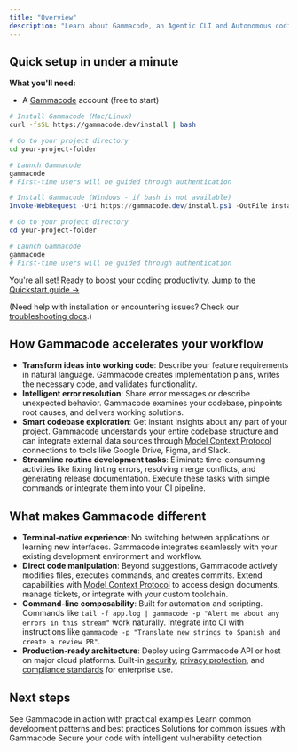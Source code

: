 ```yaml
---
title: "Overview"
description: "Learn about Gammacode, an Agentic CLI and Autonomous coding agent that helps SMBs and developers boost their productivity"
---
```


## Quick setup in under a minute

**What you'll need:**
* A [Gammacode](https://gammacode.dev) account (free to start)

```bash theme={null}
# Install Gammacode (Mac/Linux)
curl -fsSL https://gammacode.dev/install | bash

# Go to your project directory
cd your-project-folder

# Launch Gammacode
gammacode
# First-time users will be guided through authentication
```

```powershell theme={null}
# Install Gammacode (Windows - if bash is not available)
Invoke-WebRequest -Uri https://gammacode.dev/install.ps1 -OutFile install.ps1; .\install.ps1

# Go to your project directory
cd your-project-folder

# Launch Gammacode
gammacode
# First-time users will be guided through authentication
```

You're all set! Ready to boost your coding productivity. [Jump to the Quickstart guide →](/quickstart)

(Need help with installation or encountering issues? Check our [troubleshooting docs](/troubleshooting).)

## How Gammacode accelerates your workflow

* **Transform ideas into working code**: Describe your feature requirements in natural language. Gammacode creates implementation plans, writes the necessary code, and validates functionality.
* **Intelligent error resolution**: Share error messages or describe unexpected behavior. Gammacode examines your codebase, pinpoints root causes, and delivers working solutions.
* **Smart codebase exploration**: Get instant insights about any part of your project. Gammacode understands your entire codebase structure and can integrate external data sources through [Model Context Protocol](/model-context-protocol) connections to tools like Google Drive, Figma, and Slack.
* **Streamline routine development tasks**: Eliminate time-consuming activities like fixing linting errors, resolving merge conflicts, and generating release documentation. Execute these tasks with simple commands or integrate them into your CI pipeline.

## What makes Gammacode different

* **Terminal-native experience**: No switching between applications or learning new interfaces. Gammacode integrates seamlessly with your existing development environment and workflow.
* **Direct code manipulation**: Beyond suggestions, Gammacode actively modifies files, executes commands, and creates commits. Extend capabilities with [Model Context Protocol](/model-context-protocol) to access design documents, manage tickets, or integrate with your custom toolchain.
* **Command-line composability**: Built for automation and scripting. Commands like `tail -f app.log | gammacode -p "Alert me about any errors in this stream"` work naturally. Integrate into CI with instructions like `gammacode -p "Translate new strings to Spanish and create a review PR"`.
* **Production-ready architecture**: Deploy using Gammacode API or host on major cloud platforms. Built-in [security](/en/docs/gammacode/security), [privacy protection](/en/docs/gammacode/data-usage), and [compliance standards](https://trust.gammacode.dev/) for enterprise use.

## Next steps

<CardGroup cols={2}>
  <Card title="Quickstart" icon="rocket" href="/quickstart">
    See Gammacode in action with practical examples
  </Card>
  <Card title="Development Workflows" icon="code" href="/development">
    Learn common development patterns and best practices
  </Card>
  <Card title="Troubleshooting" icon="wrench" href="/troubleshooting">
    Solutions for common issues with Gammacode
  </Card>
  <Card title="AI Scanner" icon="shield-check" href="/ai-scanner/overview">
    Secure your code with intelligent vulnerability detection
  </Card>
</CardGroup>